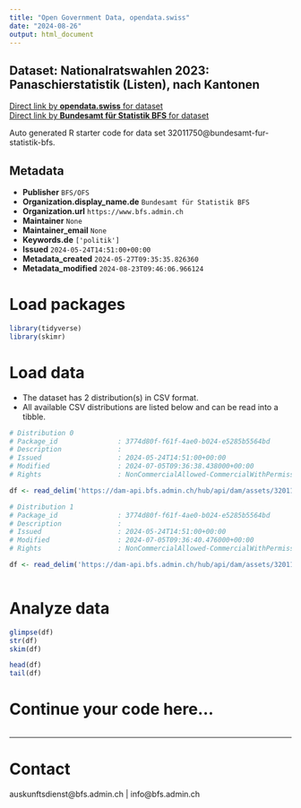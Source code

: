 ```yaml
---
title: "Open Government Data, opendata.swiss"
date: "2024-08-26"
output: html_document
---
```


## Dataset: Nationalratswahlen 2023: Panaschierstatistik (Listen), nach Kantonen



[Direct link by **opendata.swiss** for dataset](https://opendata.swiss/de/dataset/nationalratswahlen-2023-panaschierstatistik-listen-nach-kantonen)<br>
[Direct link by **Bundesamt für Statistik BFS** for dataset](https://www.bfs.admin.ch/asset/de/su-d-17.02.02.06.01.za.2023.k)

Auto generated R starter code for data set 32011750@bundesamt-fur-statistik-bfs.

## Metadata

- **Publisher** `BFS/OFS`
- **Organization.display_name.de** `Bundesamt für Statistik BFS`
- **Organization.url** `https://www.bfs.admin.ch`
- **Maintainer** `None`
- **Maintainer_email** `None`
- **Keywords.de** `['politik']`
- **Issued** `2024-05-24T14:51:00+00:00`
- **Metadata_created** `2024-05-27T09:35:35.826360`
- **Metadata_modified** `2024-08-23T09:46:06.966124`


# Load packages

```r

library(tidyverse)
library(skimr)

```

# Load data

-   The dataset has 2 distribution(s) in CSV format.
-   All available CSV distributions are listed below and can be read into a tibble.

```r

# Distribution 0
# Package_id               : 3774d80f-f61f-4ae0-b024-e5285b5564bd
# Description              : 
# Issued                   : 2024-05-24T14:51:00+00:00
# Modified                 : 2024-07-05T09:36:38.438000+00:00
# Rights                   : NonCommercialAllowed-CommercialWithPermission-ReferenceRequired

df <- read_delim('https://dam-api.bfs.admin.ch/hub/api/dam/assets/32011763/master')

# Distribution 1
# Package_id               : 3774d80f-f61f-4ae0-b024-e5285b5564bd
# Description              : 
# Issued                   : 2024-05-24T14:51:00+00:00
# Modified                 : 2024-07-05T09:36:40.476000+00:00
# Rights                   : NonCommercialAllowed-CommercialWithPermission-ReferenceRequired

df <- read_delim('https://dam-api.bfs.admin.ch/hub/api/dam/assets/32011768/master')



```

# Analyze data

```r

glimpse(df)
str(df)
skim(df)

head(df)
tail(df)

```

# Continue your code here...

```r

```

------------------------------------------------------------------------

# Contact

auskunftsdienst@bfs.admin.ch | info@bfs.admin.ch
